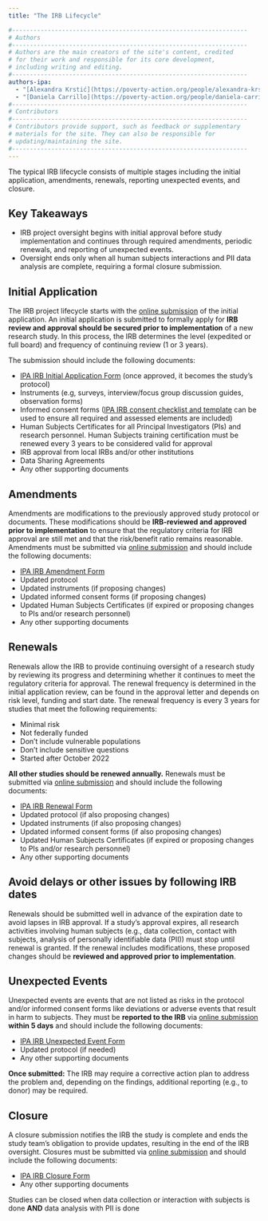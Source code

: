 ```yaml
---
title: "The IRB Lifecycle"

#------------------------------------------------------------------
# Authors
#------------------------------------------------------------------
# Authors are the main creators of the site's content, credited
# for their work and responsible for its core development,
# including writing and editing.
#------------------------------------------------------------------
authors-ipa:
  - "[Alexandra Krstić](https://poverty-action.org/people/alexandra-krstic)"
  - "[Daniela Carrillo](https://poverty-action.org/people/daniela-carrillo)"
#------------------------------------------------------------------
# Contributors
#------------------------------------------------------------------
# Contributors provide support, such as feedback or supplementary
# materials for the site. They can also be responsible for
# updating/maintaining the site.
#------------------------------------------------------------------
---
```


:::{.custom-summary-block}
The typical IRB lifecycle consists of multiple stages including the initial application, amendments, renewals, reporting unexpected events, and closure.
:::


:::{.callout-tip appearance="simple"}
## Key Takeaways
* IRB project oversight begins with initial approval before study implementation and continues through required amendments, periodic renewals, and reporting of unexpected events.
* Oversight ends only when all human subjects interactions and PII data analysis are complete, requiring a formal closure submission.
:::

## Initial Application
The IRB project lifecycle starts with the [online submission](https://innovationsforpovertyaction.formstack.com/forms/irb_original_application_form_updated_2020) of the initial application. An initial application is submitted to formally apply for **IRB review and approval should be secured prior to implementation** of a new research study. In this process, the IRB determines the level (expedited or full board) and frequency of continuing review (1 or 3 years).

The submission should include the following documents:

- [IPA IRB Initial Application Form](https://poverty-action.org/sites/default/files/IPA-IRB-Original-Application_March-2022-Updated.docx) (once approved, it becomes the study's protocol)
- Instruments (e.g, surveys, interview/focus group discussion guides, observation forms)
- Informed consent forms ([IPA IRB consent checklist and template](https://poverty-action.org/sites/default/files/2023-09/IPA-IRB-Consent-Form-Checklist-and-Template-Formatted.pdf) can be used to ensure all required and assessed elements are included)
- Human Subjects Certificates for all Principal Investigators (PIs) and research personnel. Human Subjects training certification must be renewed every 3 years to be considered valid for approval
- IRB approval from local IRBs and/or other institutions
- Data Sharing Agreements
- Any other supporting documents


## Amendments

Amendments are modifications to the previously approved study protocol or documents. These modifications should be **IRB-reviewed and approved prior to implementation** to ensure that the regulatory criteria for IRB approval are still met and that the risk/benefit ratio remains reasonable. Amendments must be submitted via [online submission](https://innovationsforpovertyaction.formstack.com/forms/irb_amendment_form_updated_2020) and should include the following documents:

- [IPA IRB Amendment Form](https://poverty-action.org/sites/default/files/02-IPA-IRB-Amendment-Form.docx)
- Updated protocol
- Updated instruments (if proposing changes)
- Updated informed consent forms (if proposing changes)
- Updated Human Subjects Certificates (if expired or proposing changes to PIs and/or research personnel)
- Any other supporting documents


## Renewals

Renewals allow the IRB to provide continuing oversight of a research study by reviewing its progress and determining whether it continues to meet the regulatory criteria for approval. The renewal frequency is determined in the initial application review, can be found in the approval letter and depends on risk level, funding and start date. The renewal frequency is every 3 years for studies that meet the following requirements:

- Minimal risk
- Not federally funded
- Don't include vulnerable populations
- Don't include sensitive questions
- Started after October 2022

**All other studies should be renewed annually.** Renewals must be submitted via [online submission](https://innovationsforpovertyaction.formstack.com/forms/irb_renewal_closure_form_updated_2020) and should include the following documents:

- [IPA IRB Renewal Form](https://poverty-action.org/sites/default/files/IPA-IRB-Renewal-Form-Revised-Aug-2022.docx)
- Updated protocol (if also proposing changes)
- Updated instruments (if also proposing changes)
- Updated informed consent forms (if also proposing changes)
- Updated Human Subjects Certificates (if expired or proposing changes to PIs and/or research personnel)
- Any other supporting documents

::: {.callout-warning}
## Avoid delays or other issues by following IRB dates
Renewals should be submitted well in advance of the expiration date to avoid lapses in IRB approval. If a study's approval expires, all research activities involving human subjects (e.g., data collection, contact with subjects, analysis of personally identifiable data (PII)) must stop until renewal is granted. If the renewal includes modifications, these proposed changes should be **reviewed and approved prior to implementation**.
:::


## Unexpected Events

Unexpected events are events that are not listed as risks in the protocol and/or informed consent forms like deviations or adverse events that result in harm to subjects. They must be **reported to the IRB** via [online submission](https://innovationsforpovertyaction.formstack.com/forms/irb_renewal_closure_form_updated_2020) **within 5 days** and should include the following documents:

- [IPA IRB Unexpected Event Form](https://poverty-action.org/sites/default/files/03-IPA-IRB-Unexpected-Event-Form.docx)
- Updated protocol (if needed)
- Any other supporting documents

::: {.callout-important}
**Once submitted:**
The IRB may require a corrective action plan to address the problem and, depending on the findings, additional reporting (e.g., to donor) may be required.
:::

## Closure

A closure submission notifies the IRB the study is complete and ends the study team's obligation to provide updates, resulting in the end of the IRB oversight. Closures must be submitted via [online submission](https://innovationsforpovertyaction.formstack.com/forms/irb_renewal_closure_form_updated_2020) and should include the following documents:

- [IPA IRB Closure Form](https://poverty-action.org/sites/default/files/IPA-IRB-Closure-Form-Revised-Aug-2022.docx)
- Any other supporting documents

Studies can be closed when data collection or interaction with subjects is done **AND** data analysis with PII is done
